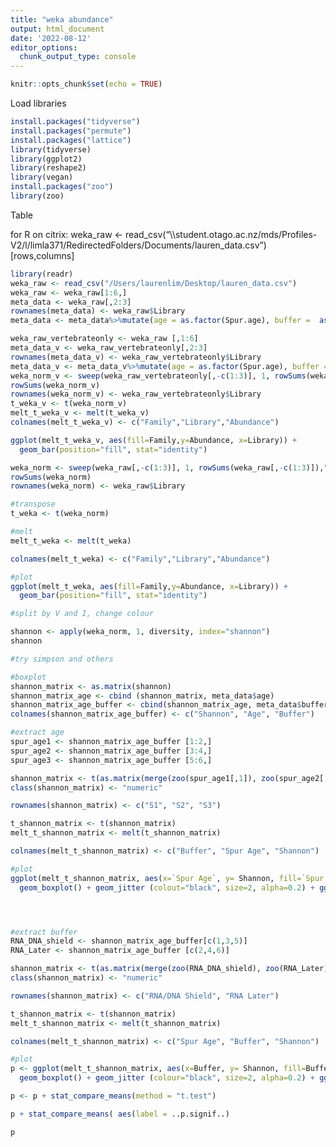 ```yaml
---
title: "weka abundance"
output: html_document
date: '2022-08-12'
editor_options: 
  chunk_output_type: console
---
```


```r
knitr::opts_chunk$set(echo = TRUE)
```

Load libraries

```r
install.packages("tidyverse")
install.packages("permute")
install.packages("lattice")
library(tidyverse)
library(ggplot2)
library(reshape2)
library(vegan)
install.packages("zoo")
library(zoo)
```

Table

for R on citrix: 
weka_raw <- read_csv("\\\\student.otago.ac.nz/mds/Profiles-V2/l/limla371/RedirectedFolders/Documents/lauren_data.csv")
[rows,columns]
```r
library(readr)
weka_raw <- read_csv("/Users/laurenlim/Desktop/lauren_data.csv")
weka_raw <- weka_raw[1:6,]
meta_data <- weka_raw[,2:3]
rownames(meta_data) <- weka_raw$Library
meta_data <- meta_data%>%mutate(age = as.factor(Spur.age), buffer =  as.factor(Storage.buffer))
```

```r
weka_raw_vertebrateonly <- weka_raw [,1:6]
meta_data_v <- weka_raw_vertebrateonly[,2:3]
rownames(meta_data_v) <- weka_raw_vertebrateonly$Library
meta_data_v <- meta_data_v%>%mutate(age = as.factor(Spur.age), buffer =  as.factor(Storage.buffer))
weka_norm_v <- sweep(weka_raw_vertebrateonly[,-c(1:3)], 1, rowSums(weka_raw_vertebrateonly[,-c(1:3)]),"/")
rowSums(weka_norm_v)
rownames(weka_norm_v) <- weka_raw_vertebrateonly$Library
t_weka_v <- t(weka_norm_v)
melt_t_weka_v <- melt(t_weka_v)
colnames(melt_t_weka_v) <- c("Family","Library","Abundance")

ggplot(melt_t_weka_v, aes(fill=Family,y=Abundance, x=Library)) +             
  geom_bar(position="fill", stat="identity")
```

```r
weka_norm <- sweep(weka_raw[,-c(1:3)], 1, rowSums(weka_raw[,-c(1:3)]),"/")
rowSums(weka_norm)
rownames(weka_norm) <- weka_raw$Library

#transpose
t_weka <- t(weka_norm)

#melt
melt_t_weka <- melt(t_weka)

colnames(melt_t_weka) <- c("Family","Library","Abundance")

#plot
ggplot(melt_t_weka, aes(fill=Family,y=Abundance, x=Library)) +             
  geom_bar(position="fill", stat="identity")

#split by V and I, change colour
```

```r
shannon <- apply(weka_norm, 1, diversity, index="shannon")
shannon

#try simpson and others

#boxplot
shannon_matrix <- as.matrix(shannon)
shannon_matrix_age <- cbind (shannon_matrix, meta_data$age)
shannon_matrix_age_buffer <- cbind(shannon_matrix_age, meta_data$buffer)
colnames(shannon_matrix_age_buffer) <- c("Shannon", "Age", "Buffer")

#extract age
spur_age1 <- shannon_matrix_age_buffer [1:2,]
spur_age2 <- shannon_matrix_age_buffer [3:4,]
spur_age3 <- shannon_matrix_age_buffer [5:6,]

shannon_matrix <- t(as.matrix(merge(zoo(spur_age1[,1]), zoo(spur_age2[,1]), zoo(spur_age3[,1]))))
class(shannon_matrix) <- "numeric"

rownames(shannon_matrix) <- c("S1", "S2", "S3")

t_shannon_matrix <- t(shannon_matrix)
melt_t_shannon_matrix <- melt(t_shannon_matrix)

colnames(melt_t_shannon_matrix) <- c("Buffer", "Spur Age", "Shannon")

#plot
ggplot(melt_t_shannon_matrix, aes(x=`Spur Age`, y= Shannon, fill=`Spur Age`)) +
  geom_boxplot() + geom_jitter (colout="black", size=2, alpha=0.2) + ggtitle ("Shannon by Spur Age")




#extract buffer
RNA_DNA_shield <- shannon_matrix_age_buffer[c(1,3,5)]
RNA_Later <- shannon_matrix_age_buffer [c(2,4,6)]

shannon_matrix <- t(as.matrix(merge(zoo(RNA_DNA_shield), zoo(RNA_Later))))
class(shannon_matrix) <- "numeric"

rownames(shannon_matrix) <- c("RNA/DNA Shield", "RNA Later")

t_shannon_matrix <- t(shannon_matrix)
melt_t_shannon_matrix <- melt(t_shannon_matrix)

colnames(melt_t_shannon_matrix) <- c("Spur Age", "Buffer", "Shannon")

#plot
p <- ggplot(melt_t_shannon_matrix, aes(x=Buffer, y= Shannon, fill=Buffer)) +
  geom_boxplot() + geom_jitter (colour="black", size=2, alpha=0.2) + ggtitle ("Shannon by Buffer")

p <- p + stat_compare_means(method = "t.test")

p + stat_compare_means( aes(label = ..p.signif..)

p
```


```r

```




